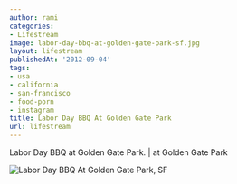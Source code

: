 ```yaml
---
author: rami
categories:
- Lifestream
image: labor-day-bbq-at-golden-gate-park-sf.jpg
layout: lifestream
publishedAt: '2012-09-04'
tags:
- usa
- california
- san-francisco
- food-porn
- instagram
title: Labor Day BBQ At Golden Gate Park
url: lifestream
---
```


Labor Day BBQ at Golden Gate Park. | at Golden Gate Park

![Labor Day BBQ At Golden Gate Park, SF](/assets/images/content/lifestream/labor-day-bbq-at-golden-gate-park-sf.jpg )